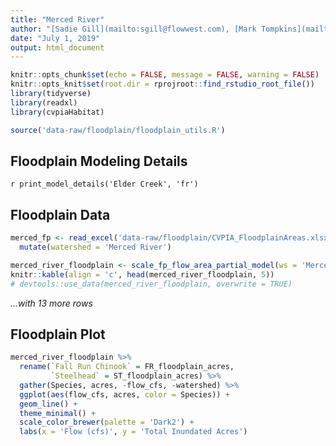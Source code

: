 ```yaml
---
title: "Merced River"
author: "[Sadie Gill](mailto:sgill@flowwest.com), [Mark Tompkins](mailto:mtompkins@flowwest.com)"
date: "July 1, 2019"
output: html_document
---
```


```r
knitr::opts_chunk$set(echo = FALSE, message = FALSE, warning = FALSE)
knitr::opts_knit$set(root.dir = rprojroot::find_rstudio_root_file())
library(tidyverse)
library(readxl)
library(cvpiaHabitat)
```

```r
source('data-raw/floodplain/floodplain_utils.R')
```

## Floodplain Modeling Details
`r print_model_details('Elder Creek', 'fr')`

## Floodplain Data

```r
merced_fp <- read_excel('data-raw/floodplain/CVPIA_FloodplainAreas.xlsx', sheet = 'MercedRiver') %>%
  mutate(watershed = 'Merced River')

merced_river_floodplain <- scale_fp_flow_area_partial_model(ws = 'Merced River', df = merced_fp)
knitr::kable(align = 'c', head(merced_river_floodplain, 5))
# devtools::use_data(merced_river_floodplain, overwrite = TRUE)
```

*...with 13 more rows*

## Floodplain Plot
```r
merced_river_floodplain %>% 
  rename(`Fall Run Chinook` = FR_floodplain_acres,
         `Steelhead` = ST_floodplain_acres) %>% 
  gather(Species, acres, -flow_cfs, -watershed) %>% 
  ggplot(aes(flow_cfs, acres, color = Species)) +
  geom_line() +
  theme_minimal() +
  scale_color_brewer(palette = 'Dark2') +
  labs(x = 'Flow (cfs)', y = 'Total Inundated Acres')
```
